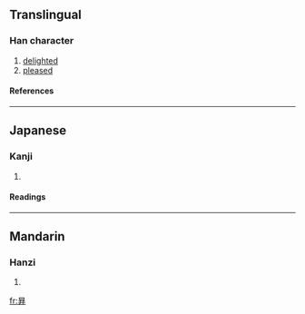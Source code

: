 ==Translingual==
===Han character===
{{Han char|rn=72|rad=日|as=05|sn=9|four=|canj=日戈廿 (AIT)}}
# [[delighted]]
# [[pleased]]
====References====
{{Han ref|kx=0493.160|dkj=13849|dj=0857.040|hdz=21504.100|uh=662A|ud=26154}}
----
==Japanese==
===Kanji===
{{ja-kanji|grade=|rs=日05}}
# {{defn|Japanese}} 
====Readings====
{{ja-readings|on=[[へん]] (hen), [[べん]] (ben)|kun=[[たのしむさま]] (tanoshimusama), [[あきらか]] (akiraka)}}
----
==Mandarin==
===Hanzi===
{{cmn-hanzi|pin=[[biàn]] ([[bian4]])|wg=pien<sup>4</sup>}}
# {{defn|Mandarin}}

[[fr:昪]]